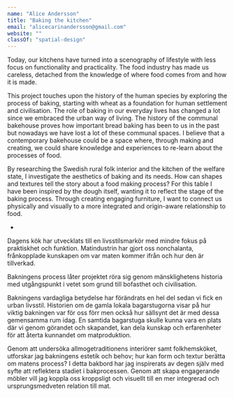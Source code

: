 ```yaml
---
name: "Alice Andersson"
title: "Baking the kitchen"
email: "alicecarinandersson@gmail.com"
website: ""
classOf: "spatial-design"
---
```









Today, our kitchens have turned into a scenography of lifestyle with less focus on functionality and practicality. The food industry has made us careless, detached from the knowledge of where food comes from and how it is made. 

This project touches upon the history of the human species by exploring the process of baking, starting with wheat as a foundation for human settlement and civilisation. The role of baking in our everyday lives has changed a lot since we embraced the urban way of living. The history of the communal bakehouse proves how important bread baking has been to us in the past but nowadays we have lost a lot of these communal spaces. I believe that a contemporary bakehouse could be a space where, through making and creating, we could share knowledge and experiences to re-learn about the processes of food.

By researching the Swedish rural folk interior and the kitchen of the welfare state, I investigate the aesthetics of baking and its needs. How can shapes and textures tell the story about a food making process? For this table I have been inspired by the dough itself, wanting it to reflect the stage of the baking process. Through creating engaging furniture, I want to connect us physically and visually to a more integrated and origin-aware relationship to food.

-

Dagens kök har utvecklats till en livsstilsmarkör med mindre fokus på praktiskhet och funktion. Matindustrin har gjort oss nonchalanta, frånkopplade kunskapen om var maten kommer ifrån och hur den är tillverkad.

Bakningens process låter projektet röra sig genom mänsklighetens historia med utgångspunkt i vetet som grund till bofasthet och civilisation.

Bakningens vardagliga betydelse har förändrats en hel del sedan vi fick en urban livsstil. Historien om de gamla lokala bagarstugorna visar på hur viktig bakningen var för oss förr men också hur sällsynt det är med dessa gemensamma rum idag. En samtida bagarstuga skulle kunna vara en plats där vi genom görandet och skapandet, kan dela kunskap och erfarenheter för att återta kunnandet om matproduktion.

Genom att undersöka allmogetraditionens interiörer samt folkhemsköket, utforskar jag bakningens estetik och behov; hur kan form och textur berätta om matens process? I detta bakbord har jag inspirerats av degen själv med syfte att reflektera stadiet i bakprocessen. Genom att skapa engagerande möbler vill jag koppla oss kroppsligt och visuellt till en mer integrerad och ursprungsmedveten relation till mat.

<ImageZoom 
  preview={preview11}
  zoom={zoom11}
  caption="Baking the kitchen – Exhibition <br> Photo: Sanna Lindberg"
/>

<ImageZoom 
  preview={preview13}
  zoom={zoom13}
  caption="Detail <br> Photo: Sanna Lindberg"
/>

<ImageZoom 
  preview={preview14}
  zoom={zoom14}
  caption="Doughy <br> Photo: Sanna Lindberg"
  isTallImage={true}
/>

<ImageZoom 
  preview={preview15}
  zoom={zoom15}
  caption="Material sample <br> Photo: Sanna Lindberg"
/>

<ImageZoom 
  preview={preview16}
  zoom={zoom16}
  caption="Furniture concept <br> Photo: Sanna Lindberg"
/>

<ImageZoom 
  preview={preview17}
  zoom={zoom17}
  caption="Exhibition <br> Photo: Sanna Lindberg"
  isTallImage={true}
/>